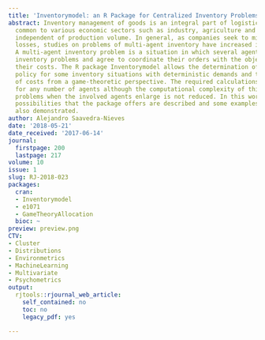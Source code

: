 ```yaml
---
title: 'Inventorymodel: an R Package for Centralized Inventory Problems'
abstract: Inventory management of goods is an integral part of logistics systems;
  common to various economic sectors such as industry, agriculture and trade; and
  independent of production volume. In general, as companies seek to minimize economic
  losses, studies on problems of multi-agent inventory have increased in recent years.
  A multi-agent inventory problem is a situation in which several agents face individual
  inventory problems and agree to coordinate their orders with the objective of reducing
  their costs. The R package Inventorymodel allows the determination of both the optimal
  policy for some inventory situations with deterministic demands and the allocation
  of costs from a game-theoretic perspective. The required calculations may be computed
  for any number of agents although the computational complexity of this class of
  problems when the involved agents enlarge is not reduced. In this work, the different
  possibilities that the package offers are described and some examples of usage are
  also demonstrated.
author: Alejandro Saavedra-Nieves
date: '2018-05-21'
date_received: '2017-06-14'
journal:
  firstpage: 200
  lastpage: 217
volume: 10
issue: 1
slug: RJ-2018-023
packages:
  cran:
  - Inventorymodel
  - e1071
  - GameTheoryAllocation
  bioc: ~
preview: preview.png
CTV:
- Cluster
- Distributions
- Environmetrics
- MachineLearning
- Multivariate
- Psychometrics
output:
  rjtools::rjournal_web_article:
    self_contained: no
    toc: no
    legacy_pdf: yes

---
```

